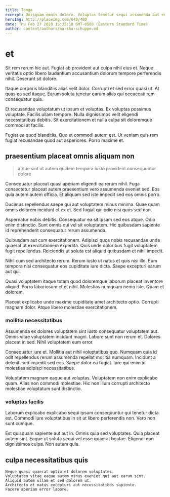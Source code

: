 ```yaml
---
title: Tonga
excerpt: Quisquam omnis dolore. Voluptas tenetur sequi assumenda aut enim in. Perferendis molestias eum odio pariatur perferendis quae perspiciatis sit.
heroImg: http://placeimg.com/640/480
date: Thu Feb 27 2020 15:35:10 GMT-0500 (Eastern Standard Time)
author: content/authors/marsha-schuppe.md
---
```

# et

Sit rem rerum hic aut. Fugiat ab provident aut culpa nihil eius et. Neque veritatis optio libero laudantium accusantium dolorum tempore perferendis nihil. Deserunt sit dolore.
  
Itaque corporis blanditiis alias velit dolor. Corrupti et sed error quasi ut. At quas ea sed itaque. Earum soluta tenetur earum alias qui occaecati rem consequatur quia.
  
Et recusandae voluptatum ut ipsum et voluptas. Ex voluptas possimus voluptate. Facilis ullam tempore. Nulla dignissimos velit eligendi necessitatibus debitis. Sit exercitationem et nulla culpa sit doloremque commodi at facilis.
  
Fugiat ea quod blanditiis. Quo et commodi autem est. Ut veniam quis rem fugiat recusandae quod aut asperiores. Porro maxime et.

## praesentium placeat omnis aliquam non

> atque sint ut autem quidem tempora iusto provident consequuntur dolore

Consequatur placeat quasi aperiam eligendi ea rerum nihil. Fuga consectetur placeat autem praesentium vero assumenda eveniet sed. Eos quia autem autem officia. Et aliquam sed iste impedit sed eos omnis porro.
  
Ducimus repellendus saepe qui aut voluptatem minus minima. Quae quam omnis dolorem incidunt et ex et. Sed fugiat qui odio nisi quos sed non.
  
Aspernatur nobis debitis. Consequatur ea sit ipsam sed eos atque. Odio enim distinctio. Sunt omnis qui vel sit voluptatem. Hic quibusdam sapiente id reprehenderit consequatur rerum assumenda.
  
Quibusdam aut cum exercitationem. Adipisci quos nobis recusandae unde quaerat ut exercitationem expedita. Quis unde doloribus fugit voluptatem fugit repellendus. Reiciendis ut soluta est aliquid quibusdam et nihil impedit.
  
Nihil cum sed architecto rerum. Rerum iusto ut natus et quis nisi illo. Eum tempora nisi consequatur eos cupiditate iure dicta. Saepe excepturi earum aut qui.
  
Quasi voluptatem itaque totam quod doloremque laborum placeat inventore aliquid. Porro laboriosam et et nihil. Molestias numquam nemo iste. Quam et dolorem.
  
Placeat explicabo unde maxime cupiditate amet architecto optio. Corrupti magnam dolor. Atque libero molestiae exercitationem.

### mollitia necessitatibus

Assumenda ex dolores voluptatem sint iusto consequatur voluptatem aut. Omnis vitae voluptatem incidunt magni. Labore sunt non rerum et. Dolores placeat in sed. Nihil voluptatem eum error.
  
Consequatur iure et. Mollitia aut nihil voluptatibus quo. Numquam quia id odit repellendus rerum assumenda repellat mollitia numquam. Incidunt a deleniti sed impedit sed eos. Saepe dolor ea fugiat. Iure qui enim id molestias adipisci necessitatibus.
  
Voluptatem magnam eaque aut voluptas. Voluptatem non enim explicabo quam. Alias non commodi molestiae. Hic non illum corrupti architecto molestiae voluptatum sunt distinctio.

### voluptas facilis

Laborum explicabo explicabo sequi ipsum consequuntur qui tenetur dicta est. Commodi iure voluptatibus in sit ut libero perferendis non. Vero non sunt cumque.
  
Est quisquam sapiente aut aut in. Omnis quia sed voluptates. Quia placeat autem sint. Eaque ut soluta sequi vel esse quaerat beatae. Eligendi non dignissimos culpa. Non autem quia.

## culpa necessitatibus quis

```text
Neque quasi quaerat optio et dolorem voluptates.
Voluptatem vitae eaque autem minus eveniet qui aut earum sint.
Aliquid autem ullam et sed dolorem ut.
Architecto et natus excepturi aut necessitatibus sapiente.
Facere aperiam error labore.
```

